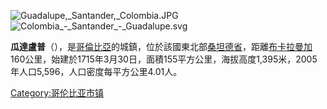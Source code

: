 [[Image:Guadalupe,_Santander,_Colombia.JPG|right]]
[[Image:Colombia_-_Santander_-_Guadalupe.svg|right]]

'''瓜達盧普'''（{{lang-es|Guadalupe}}），是[[哥倫比亞|哥倫比亞]]的城鎮，位於該國東北部[[桑坦德省|桑坦德省]]，距離[[布卡拉曼加|布卡拉曼加]]160公里，始建於1715年3月30日，面積155平方公里，海拔高度1,395米，2005年人口5,596，人口密度每平方公里4.01人。

{{coord|6.247|N|73.418|W|type:city_region:CO_source:GNS-enwiki|display=title}}

{{Colombia-geo-stub}}
[[Category:哥伦比亚市镇|Category:哥伦比亚市镇]]